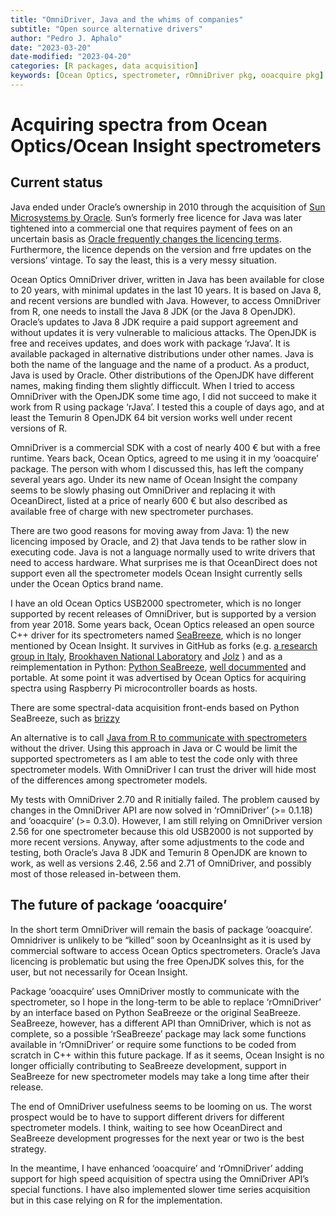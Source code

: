 ```yaml
---
title: "OmniDriver, Java and the whims of companies"
subtitle: "Open source alternative drivers"
author: "Pedro J. Aphalo"
date: "2023-03-20"
date-modified: "2023-04-20"
categories: [R packages, data acquisition]
keywords: [Ocean Optics, spectrometer, rOmniDriver pkg, ooacquire pkg]
---
```


# Acquiring spectra from Ocean Optics/Ocean Insight spectrometers

## Current status

Java ended under Oracle's ownership in 2010 through the acquisition of [Sun Microsystems by Oracle](https://en.wikipedia.org/wiki/Acquisition_of_Sun_Microsystems_by_Oracle_Corporation).  Sun's formerly free licence for Java was later tightened into a commercial one that requires payment of fees on an uncertain basis as [Oracle frequently changes the licencing terms](https://bell-sw.com/announcements/2022/02/24/java-licensing-changes-in-2021/). Furthermore, the licence depends on the version and frre updates on the versions' vintage. To say the least, this is a very messy situation.

Ocean Optics OmniDriver driver, written in Java has been available for close to 20 years, with minimal updates in the last 10 years. It is based on Java 8, and recent versions are bundled with Java. However, to access OmniDriver from R, one needs to install the Java 8 JDK (or the Java 8 OpenJDK). Oracle's updates to Java 8 JDK require a paid support agreement and without updates it is very vulnerable to malicious attacks. The OpenJDK is free and receives updates, and does work with package 'rJava'. It is available packaged in alternative distributions under other names. Java is both the name of the language and the name of a product. As a product, Java is used by Oracle. Other distributions of the OpenJDK have different names, making finding them slightly difficcult. When I tried to access OmniDriver with the OpenJDK some time ago, I did not succeed to make it work from R using package 'rJava'. I tested this a couple of days ago, and at least the Temurin 8 OpenJDK 64 bit version works well under recent versions of R.

OmniDriver is a commercial SDK with a cost of nearly 400 € but with a free runtime. Years back, Ocean Optics, agreed to me using it in my 'ooacquire' package. The person with whom I discussed this, has left the company several years ago. Under its new name of Ocean Insight the company seems to be slowly phasing out OmniDriver and replacing it with OceanDirect, listed at a price of nearly 600 € but also described as available free of charge with new spectrometer purchases. 

There are two good reasons for moving away from Java: 1) the new licencing imposed by Oracle, and 2) that Java tends to be rather slow in executing code. Java is not a language normally used to write drivers that need to access hardware. What surprises me is that OceanDirect does not support even all the spectrometer models Ocean Insight currently sells under the Ocean Optics brand name.

I have an old Ocean Optics USB2000 spectrometer, which is no longer supported by recent releases of OmniDriver, but is supported by a version from year 2018. Some years back, Ocean Optics released an open source C++ driver for its spectrometers named [SeaBreeze](https://sourceforge.net/projects/seabreeze/), which is no longer mentioned by Ocean Insight. It survives in GitHub as forks (e.g.\ [a research group in Italy](https://github.com/udyni/seabreeze), [Brookhaven National Laboratory](https://github.com/jwlodek/SeaBreeze) and [Jolz](https://github.com/jolz/SeaBreeze) ) and as a reimplementation in Python: [Python SeaBreeze](https://github.com/ap--/python-seabreeze), [well docummented](https://python-seabreeze.readthedocs.io/en/latest/) and portable. At some point it was advertised by Ocean Optics for acquiring spectra using Raspberry Pi microcontroller boards as hosts.

There are some spectral-data acquisition front-ends based on Python SeaBreeze, such as [brizzy](https://github.com/conchoecia/brizzy)

An alternative is to call [Java from R to communicate with spectrometers](https://github.com/PannetonB/Ocean-Optics-spectro-with-usb4java-in-R/blob/master/R/playWith_usb4java.R) without the driver. Using this approach in Java or C would be limit the supported spectrometers as I am able to test the code only with three spectrometer models. With OmniDriver I can trust the driver will hide most of the differences among spectrometer models.

My tests with OmniDriver 2.70 and R initially failed. The problem caused by changes in the OmniDriver API are now solved in 'rOmniDriver' (>= 0.1.18) and 'ooacquire' (>= 0.3.0). However, I am still relying on OmniDriver version 2.56 for one spectrometer because this old USB2000 is not supported by more recent versions. Anyway,
after some adjustments to the code and testing, both Oracle's Java 8 JDK and Temurin 8 OpenJDK are known to work, as well as versions 2.46, 2.56 and 2.71 of OmniDriver, and possibly most of those released in-between them.

## The future of package 'ooacquire'

In the short term OmniDriver will remain the basis of package 'ooacquire'. Omnidriver is unlikely to be "killed" soon by OceanInsight as it is used by commercial software to access Ocean Optics spectrometers. Oracle's Java licencing is problematic but using the free OpenJDK solves this, for the user, but not necessarily for Ocean Insight.

Package 'ooacquire' uses OmniDriver mostly to communicate with the spectrometer, so I hope in the long-term to be able to replace 'rOmniDriver' by an interface based on Python SeaBreeze or the original SeaBreeze. SeaBreeze, however, has a different API than OmniDriver, which is not as complete, so a possible 'rSeaBreeze' package may lack some functions available in 'rOmniDriver' or require some functions to be coded from scratch in C++ within this future package. If as it seems, Ocean Insight is no longer officially contributing to SeaBreeze development, support in SeaBreeze for new spectrometer models may take a long time after their release.

The end of OmniDriver usefulness seems to be looming on us. The worst prospect would be to have to support different drivers for different spectrometer models. I think, waiting to see how OceanDirect and SeaBreeze development progresses for the next year or two is the best strategy.

In the meantime, I have enhanced 'ooacquire' and 'rOmniDriver' adding support for high speed acquisition of spectra using the OmniDriver API's special functions. I have also implemented slower time series acquisition but in this case relying on R for the implementation.
